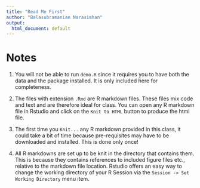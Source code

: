 ```yaml
---
title: "Read Me First"
author: "Balasubramanian Narasimhan"
output:
  html_document: default
---
```


# Notes

1. You will not be able to run `demo.R` since it requires you to have
   both the data and the package installed. It is only included here
   for completeness. 
   
2. The files with extension `.Rmd` are R markdown files. These files
   mix code and text and are therefore ideal for class. You can open
   any R markdown file in Rstudio and click on the `Knit to HTML`
   button to produce the html file. 
   
3. The first time you `Knit...` any R markdown provided in this class,
   it could take a bit of time because pre-requisites may have to be
   downloaded and installed. This is done only once!
   
4. All R markdowns are set up to be knit in the directory that
   contains them. This is because they contains references to included
   figure files etc., relative to the markdown file location. Rstudio
   offers an easy way to change the working directory of your R
   Session via the `Session -> Set Working Directory` menu item.
   
